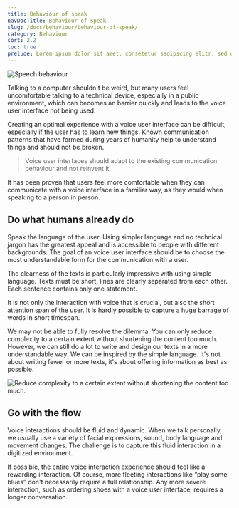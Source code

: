 ```yaml
---
title: Behaviour of speak
navDocTitle: Behaviour of speak
slug: /docs/behaviour/behaviour-of-speak/
category: Behaviour
sort: 2.2
toc: true
prelude: Lorem ipsum dolor sit amet, consetetur sadipscing elitr, sed diam nonumy eirmod tempor invidunt ut labore et dolore magna aliquyam erat, sed diam voluptua. At vero eos et accusam et justo duo dolores et ea rebum. Stet clita kasd gubergren, no sea takimata sanctus est Lorem ipsum dolor sit amet.
---
```


![Speech behaviour](/images/behaviour/speechBehaviour.png)

Talking to a computer shouldn't be weird, but many users feel uncomfortable talking to a technical device, especially in a public environment, which can becomes an barrier quickly and leads to the voice user interface not being used.

Creating an optimal experience with a voice user interface can be difficult, especially if the user has to learn new things. Known communication patterns that have formed during years of humanity help to understand things and should not be broken. 

> Voice user interfaces should adapt to the existing communication behaviour and not reinvent it.

It has been proven that users feel more comfortable when they can communicate with a voice interface in a familiar way, as they would when speaking to a person in person.

## Do what humans already do

Speak the language of the user. Using simpler language and no technical jargon has the greatest appeal and is accessible to people with different backgrounds. The goal of an voice user interface should be to choose the most understandable form for the communication with a user. 

The clearness of the texts is particularly impressive with using simple language. Texts must be short, lines are clearly separated from each other. Each sentence contains only one statement.

It is not only the interaction with voice that is crucial, but also the short attention span of the user. It is hardly possible to capture a huge barrage of words in short timespan.

We may not be able to fully resolve the dilemma. You can only reduce complexity to a certain extent without shortening the content too much. However, we can still do a lot to write and design our texts in a more understandable way. We can be inspired by the simple language. It's not about writing fewer or more texts, it's about offering information as best as possible.

![Reduce complexity to a certain extent without shortening the content too much.](/images/behaviour/doWhatHumansAlreadyDo.png)

## Go with the flow

Voice interactions should be fluid and dynamic. When we talk personally, we usually use a variety of facial expressions, sound, body language and movement changes. The challenge is to capture this fluid interaction in a digitized environment.

If possible, the entire voice interaction experience should feel like a rewarding interaction. Of course, more fleeting interactions like “play some blues” don't necessarily require a full relationship. Any more severe interaction, such as ordering shoes with a voice user interface, requires a longer conversation.
